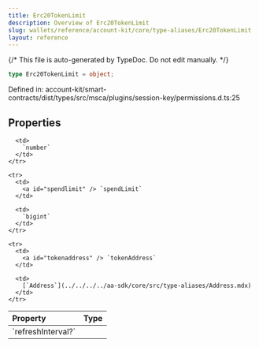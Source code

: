 ```yaml
---
title: Erc20TokenLimit
description: Overview of Erc20TokenLimit
slug: wallets/reference/account-kit/core/type-aliases/Erc20TokenLimit
layout: reference
---
```


{/* This file is auto-generated by TypeDoc. Do not edit manually. */}

```ts
type Erc20TokenLimit = object;
```

Defined in: account-kit/smart-contracts/dist/types/src/msca/plugins/session-key/permissions.d.ts:25

## Properties

<table>
  <thead>
    <tr>
      <th align="left">Property</th>
      <th align="left">Type</th>
    </tr>
  </thead>

  <tbody>
    <tr>
      <td>
        <a id="refreshinterval" /> `refreshInterval?`
      </td>

      <td>
        `number`
      </td>
    </tr>

    <tr>
      <td>
        <a id="spendlimit" /> `spendLimit`
      </td>

      <td>
        `bigint`
      </td>
    </tr>

    <tr>
      <td>
        <a id="tokenaddress" /> `tokenAddress`
      </td>

      <td>
        [`Address`](../../../../aa-sdk/core/src/type-aliases/Address.mdx)
      </td>
    </tr>

  </tbody>
</table>
